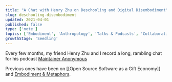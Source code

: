 ```yaml
---
title: "A Chat with Henry Zhu on Deschooling and Digital Disembodiment"
slug: deschooling-disembodiment
updated: 2021-04-01
published: false
type: ['note']
topics: ['Embodiment', 'Anthropology', 'Talks & Podcasts', 'Collaborative Learning', 'Data']
growthStage: 'Seedling'
---
```


Every few months, my friend Henry Zhu and I record a long, rambling chat for his podcast [Maintainer Anonymous](https://maintainersanonymous.com/)

Previous ones have been on [[Open Source Software as a Gift Economy]] and [Embodiment & Metaphors](https://maintainersanonymous.com/metaphor/).

